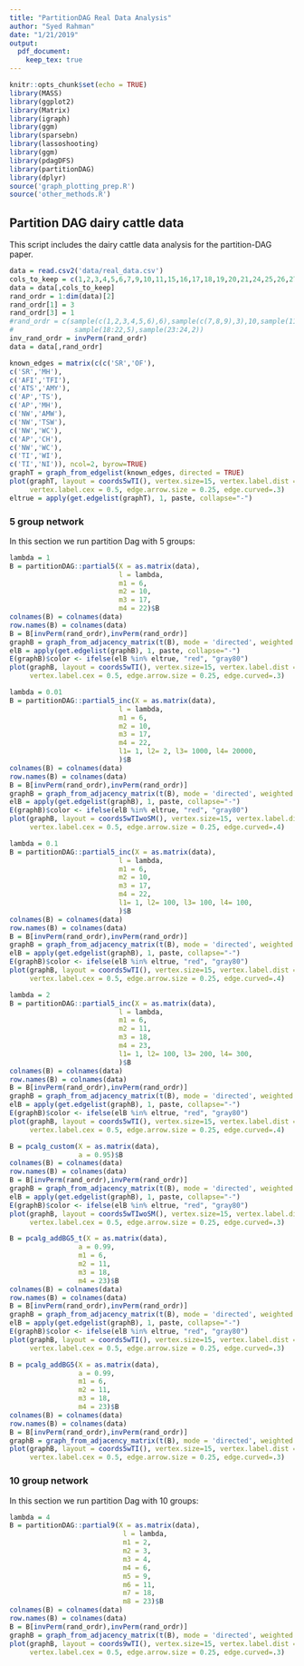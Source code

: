 ```yaml
---
title: "PartitionDAG Real Data Analysis"
author: "Syed Rahman"
date: "1/21/2019"
output: 
  pdf_document:
    keep_tex: true
---
```


```r
knitr::opts_chunk$set(echo = TRUE)
library(MASS)
library(ggplot2)
library(Matrix)
library(igraph)
library(ggm)
library(sparsebn)
library(lassoshooting)
library(ggm)
library(pdagDFS)
library(partitionDAG)
library(dplyr)
source('graph_plotting_prep.R')
source('other_methods.R')
```

## Partition DAG dairy cattle data

This script includes the dairy cattle data analysis for the partition-DAG paper. 

```r
data = read.csv2('data/real_data.csv')
cols_to_keep = c(1,2,3,4,5,6,7,9,10,11,15,16,17,18,19,20,21,24,25,26,27,28,29,30)
data = data[,cols_to_keep]
rand_ordr = 1:dim(data)[2]
rand_ordr[1] = 3
rand_ordr[3] = 1
#rand_ordr = c(sample(c(1,2,3,4,5,6),6),sample(c(7,8,9),3),10,sample(11:17,7),
#               sample(18:22,5),sample(23:24,2))
inv_rand_ordr = invPerm(rand_ordr)
data = data[,rand_ordr]

known_edges = matrix(c(c('SR','OF'), 
c('SR','MH'),
c('AFI','TFI'),
c('ATS','AMY'),
c('AP','TS'),
c('AP','MH'),
c('NW','AMW'),
c('NW','TSW'),
c('NW','WC'),
c('AP','CH'),
c('NW','WC'),
c('TI','WI'),
c('TI','NI')), ncol=2, byrow=TRUE)
graphT = graph_from_edgelist(known_edges, directed = TRUE)
plot(graphT, layout = coords5wTI(), vertex.size=15, vertex.label.dist = .1, vertex.color = 'SkyBlue2',
     vertex.label.cex = 0.5, edge.arrow.size = 0.25, edge.curved=.3)
eltrue = apply(get.edgelist(graphT), 1, paste, collapse="-")
```

### 5 group network

In this section we run partition Dag with 5 groups:

```r
lambda = 1
B = partitionDAG::partial5(X = as.matrix(data),
                           l = lambda, 
                           m1 = 6, 
                           m2 = 10, 
                           m3 = 17, 
                           m4 = 22)$B
colnames(B) = colnames(data)
row.names(B) = colnames(data)
B = B[invPerm(rand_ordr),invPerm(rand_ordr)]
graphB = graph_from_adjacency_matrix(t(B), mode = 'directed', weighted = TRUE, diag = FALSE)
elB = apply(get.edgelist(graphB), 1, paste, collapse="-")
E(graphB)$color <- ifelse(elB %in% eltrue, "red", "gray80")
plot(graphB, layout = coords5wTI(), vertex.size=15, vertex.label.dist = .1, vertex.color = 'SkyBlue2',
     vertex.label.cex = 0.5, edge.arrow.size = 0.25, edge.curved=.3)
```

```r
lambda = 0.01
B = partitionDAG::partial5_inc(X = as.matrix(data),
                           l = lambda, 
                           m1 = 6, 
                           m2 = 10, 
                           m3 = 17, 
                           m4 = 22,
                           l1= 1, l2= 2, l3= 1000, l4= 20000,
                           )$B
colnames(B) = colnames(data)
row.names(B) = colnames(data)
B = B[invPerm(rand_ordr),invPerm(rand_ordr)]
graphB = graph_from_adjacency_matrix(t(B), mode = 'directed', weighted = TRUE, diag = FALSE)
elB = apply(get.edgelist(graphB), 1, paste, collapse="-")
E(graphB)$color <- ifelse(elB %in% eltrue, "red", "gray80")
plot(graphB, layout = coords5wTIwoSM(), vertex.size=15, vertex.label.dist = .1, vertex.color = 'SkyBlue2',
     vertex.label.cex = 0.5, edge.arrow.size = 0.25, edge.curved=.4)


```

```r
lambda = 0.1
B = partitionDAG::partial5_inc(X = as.matrix(data),
                           l = lambda, 
                           m1 = 6, 
                           m2 = 10, 
                           m3 = 17, 
                           m4 = 22,
                           l1= 1, l2= 100, l3= 100, l4= 100,
                           )$B
colnames(B) = colnames(data)
row.names(B) = colnames(data)
B = B[invPerm(rand_ordr),invPerm(rand_ordr)]
graphB = graph_from_adjacency_matrix(t(B), mode = 'directed', weighted = TRUE, diag = FALSE)
elB = apply(get.edgelist(graphB), 1, paste, collapse="-")
E(graphB)$color <- ifelse(elB %in% eltrue, "red", "gray80")
plot(graphB, layout = coords5wTI(), vertex.size=15, vertex.label.dist = .1, vertex.color = 'SkyBlue2',
     vertex.label.cex = 0.5, edge.arrow.size = 0.25, edge.curved=.4)
```


```r
lambda = 2
B = partitionDAG::partial5_inc(X = as.matrix(data),
                           l = lambda, 
                           m1 = 6, 
                           m2 = 11, 
                           m3 = 18, 
                           m4 = 23,
                           l1= 1, l2= 100, l3= 200, l4= 300,
                           )$B
colnames(B) = colnames(data)
row.names(B) = colnames(data)
B = B[invPerm(rand_ordr),invPerm(rand_ordr)]
graphB = graph_from_adjacency_matrix(t(B), mode = 'directed', weighted = TRUE, diag = FALSE)
elB = apply(get.edgelist(graphB), 1, paste, collapse="-")
E(graphB)$color <- ifelse(elB %in% eltrue, "red", "gray80")
plot(graphB, layout = coords5wTI(), vertex.size=15, vertex.label.dist = .1, vertex.color = 'SkyBlue2',
     vertex.label.cex = 0.5, edge.arrow.size = 0.25, edge.curved=.4)
```




```r
B = pcalg_custom(X = as.matrix(data),
                 a = 0.95)$B
colnames(B) = colnames(data)
row.names(B) = colnames(data)
B = B[invPerm(rand_ordr),invPerm(rand_ordr)]
graphB = graph_from_adjacency_matrix(t(B), mode = 'directed', weighted = TRUE, diag = FALSE)
elB = apply(get.edgelist(graphB), 1, paste, collapse="-")
E(graphB)$color <- ifelse(elB %in% eltrue, "red", "gray80")
plot(graphB, layout = coords5wTIwoSM(), vertex.size=15, vertex.label.dist = .1, vertex.color = 'SkyBlue2',
     vertex.label.cex = 0.5, edge.arrow.size = 0.25, edge.curved=.3)


```

```r
B = pcalg_addBG5_t(X = as.matrix(data),
                 a = 0.99,
                 m1 = 6, 
                 m2 = 11, 
                 m3 = 18, 
                 m4 = 23)$B
colnames(B) = colnames(data)
row.names(B) = colnames(data)
B = B[invPerm(rand_ordr),invPerm(rand_ordr)]
graphB = graph_from_adjacency_matrix(t(B), mode = 'directed', weighted = TRUE, diag = FALSE)
elB = apply(get.edgelist(graphB), 1, paste, collapse="-")
E(graphB)$color <- ifelse(elB %in% eltrue, "red", "gray80")
plot(graphB, layout = coords5wTI(), vertex.size=15, vertex.label.dist = .1, vertex.color = 'SkyBlue2',
     vertex.label.cex = 0.5, edge.arrow.size = 0.25, edge.curved=.3)


```

```r
B = pcalg_addBG5(X = as.matrix(data),
                 a = 0.99,
                 m1 = 6, 
                 m2 = 11, 
                 m3 = 18, 
                 m4 = 23)$B
colnames(B) = colnames(data)
row.names(B) = colnames(data)
B = B[invPerm(rand_ordr),invPerm(rand_ordr)]
graphB = graph_from_adjacency_matrix(t(B), mode = 'directed', weighted = TRUE, diag = FALSE)
plot(graphB, layout = coords5wTI(), vertex.size=15, vertex.label.dist = .1, vertex.color = 'SkyBlue2',
     vertex.label.cex = 0.5, edge.arrow.size = 0.25, edge.curved=.3)


```


### 10 group network

In this section we run partition Dag with 10 groups:

```r
lambda = 4
B = partitionDAG::partial9(X = as.matrix(data),
                            l = lambda, 
                            m1 = 2, 
                            m2 = 3, 
                            m3 = 4, 
                            m4 = 6, 
                            m5 = 9,
                            m6 = 11, 
                            m7 = 18, 
                            m8 = 23)$B
colnames(B) = colnames(data)
row.names(B) = colnames(data)
B = B[invPerm(rand_ordr),invPerm(rand_ordr)]
graphB = graph_from_adjacency_matrix(t(B), mode = 'directed', weighted = TRUE, diag = FALSE)
plot(graphB, layout = coords9wTI(), vertex.size=15, vertex.label.dist = .1, vertex.color = 'SkyBlue2',
     vertex.label.cex = 0.5, edge.arrow.size = 0.25, edge.curved=.3)
```

